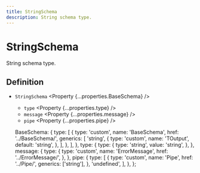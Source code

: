 ```yaml
---
title: StringSchema
description: String schema type.
---
```



# StringSchema

String schema type.

## Definition

- `StringSchema` <Property {...properties.BaseSchema} />
  - `type` <Property {...properties.type} />
  - `message` <Property {...properties.message} />
  - `pipe` <Property {...properties.pipe} />

  BaseSchema: {
    type: [
      {
        type: 'custom',
        name: 'BaseSchema',
        href: '../BaseSchema/',
        generics: [
          'string',
          {
            type: 'custom',
            name: 'TOutput',
            default: 'string',
          },
        ],
      },
    ],
  },
  type: {
    type: {
      type: 'string',
      value: 'string',
    },
  },
  message: {
    type: {
      type: 'custom',
      name: 'ErrorMessage',
      href: '../ErrorMessage/',
    },
  },
  pipe: {
    type: [
      {
        type: 'custom',
        name: 'Pipe',
        href: '../Pipe/',
        generics: ['string'],
      },
      'undefined',
    ],
  },
};
